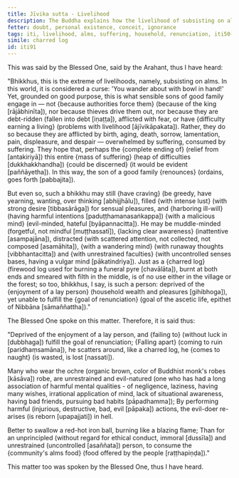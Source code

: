 ```yaml
---
title: Jīvika sutta - Livelihood
description: The Buddha explains how the livelihood of subsisting on alms, although an extreme of livelihoods, is a sensible choice for those who hope to discern a complete end to the entire mass of suffering.
fetter: doubt, personal existence, conceit, ignorance
tags: iti, livelihood, alms, suffering, household, renunciation, iti50-99
simile: charred log
id: iti91
---
```


This was said by the Blessed One, said by the Arahant, thus I have heard:

"Bhikkhus, this is the extreme of livelihoods, namely, subsisting on alms. In this world, it is considered a curse: 'You wander about with bowl in hand!' Yet, grounded on good purpose, this is what sensible sons of good family engage in — not \{because authorities force them} (because of the king [rājābhinīta]), nor because thieves drive them out, nor because they are debt-ridden (fallen into debt [iṇaṭṭa]), afflicted with fear, or have \{difficulty earning a living} (problems with livelihood [ājīvikāpakata]). Rather, they do so because they are afflicted by birth, aging, death, sorrow, lamentation, pain, displeasure, and despair — overwhelmed by suffering, consumed by suffering. They hope that, perhaps the \{complete ending of} (relief from [antakiriyā]) this entire \{mass of suffering} (heap of difficulties [dukkhakkhandha]) \{could be discerned} (it would be evident [paññāyetha]). In this way, the son of a good family \{renounces} (ordains, goes forth [pabbajita]).

But even so, such a bhikkhu may still \{have craving} (be greedy, have yearning, wanting, over thinking [abhijjhālu]), filled \{with intense lust} (with strong desire [tibbasārāga]) for sensual pleasures, and \{harboring ill-will} (having harmful intentions [paduṭṭhamanasaṅkappa]) \{with a malicious mind} (evil-minded, hateful [byāpannacitta]). He may be muddle-minded (forgetful, not mindful [muṭṭhassatī]), \{lacking clear awareness} (inattentive [asampajāna]), distracted (with scattered attention, not collected, not composed [asamāhita]), \{with a wandering mind} (with runaway thoughts [vibbhantacitta]) and \{with unrestrained faculties} (with uncontrolled senses bases, having a vulgar mind [pākatindriya]). Just as a \{charred log} (firewood log used for burning a funeral pyre [chavālāta]), burnt at both ends and smeared with filth in the middle, is of no use either in the village or the forest; so too, bhikkhus, I say, is such a person: deprived of the \{enjoyment of a lay person} (household wealth and pleasures [gihibhoga]), yet unable to fulfill the \{goal of renunciation} (goal of the ascetic life, epithet of Nibbāna [sāmaññattha])."

The Blessed One spoke on this matter. Therefore, it is said thus:

"Deprived of the enjoyment of a lay person,
and \{failing to} (without luck in [dubbhaga]) fulfill the goal of renunciation;
\{Falling apart} (coming to ruin [paridhaṃsamāna]), he scatters around,
like a charred log, he \{comes to naught} (is wasted, is lost [nassati]).

Many who wear the ochre (organic brown, color of Buddhist monk's robes [kāsāva]) robe,
are unrestrained and evil-natured (one who has had a long association of harmful mental qualities - of negligence, laziness, having many wishes, irrational application of mind, lack of situational awareness, having bad friends, pursuing bad habits [pāpadhamma]);
By performing harmful (injurious, destructive, bad, evil [pāpaka]) actions,
the evil-doer re-arises (is reborn [upapajjati]) in hell.

Better to swallow a red-hot iron ball,
burning like a blazing flame;
Than for an unprincipled (without regard for ethical conduct, immoral [dussīla]) and unrestrained (uncontrolled [asaññata]) person,
to consume the \{community's alms food} (food offered by the people [raṭṭhapiṇḍa])."

This matter too was spoken by the Blessed One, thus I have heard.